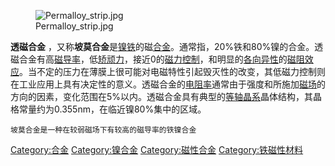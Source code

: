{{unreferenced|time=2018-03-30T05:10:29+00:00}}
[[File:Permalloy_strip.jpg|thumb]]

'''透磁合金''' ，又称'''坡莫合金'''是[[镍|镍]][[铁|铁]]的磁[[合金|合金]]。通常指，20%铁和80%镍的合金。透磁合金有高[[磁导率|磁导率]]，低[[矫顽力|矫顽力]]，接近0的[[磁力控制|磁力控制]]，和明显的[[各向异性|各向异性]]的[[磁阻效应|磁阻效应]]。当不定的压力在薄膜上很可能对电磁特性引起毁灭性的改变，其低磁力控制则在工业应用上具有决定性的意义。透磁合金的[[电阻率|电阻率]]通常由于强度和所施加[[磁场|磁场]]的方向的因素，变化范围在5%以内。透磁合金具有典型的[[等轴晶系|等轴晶系]]晶体结构，其晶格常量约为0.355nm，在临近镍80%集中的区域。 

 坡莫合金是一种在较弱磁场下有较高的磁导率的铁镍合金

[[Category:合金|Category:合金]]
[[Category:镍合金|Category:镍合金]]
[[Category:磁性合金|Category:磁性合金]]
[[Category:铁磁性材料|Category:铁磁性材料]]

{{Chem-stub}}
